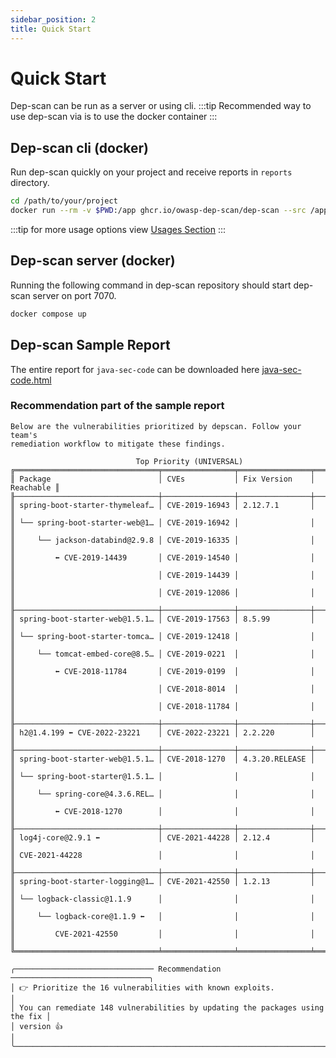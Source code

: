 ```yaml
---
sidebar_position: 2
title: Quick Start
---
```


# Quick Start

Dep-scan can be run as a server or using cli. 
:::tip
Recommended way to use dep-scan via is to use the docker container
:::

## Dep-scan cli (docker)

Run dep-scan quickly on your project and receive reports in `reports` directory.

```bash
cd /path/to/your/project
docker run --rm -v $PWD:/app ghcr.io/owasp-dep-scan/dep-scan --src /app --reports-dir /app/reports
```

:::tip
for more usage options view [Usages Section](cli-usage#scanning-projects-locally-docker-container)
:::

## Dep-scan server (docker)

Running the following command in dep-scan repository should start dep-scan server on port 7070.
```bash
docker compose up
```


## Dep-scan Sample Report

The entire report for `java-sec-code` can be downloaded here <a href="/share/java-sec-code.html" target="_blank">java-sec-code.html</a>
                              
### Recommendation part of the sample report


```
Below are the vulnerabilities prioritized by depscan. Follow your team's        
remediation workflow to mitigate these findings.                                

                            Top Priority (UNIVERSAL)                            
╔════════════════════════════════╤════════════════╤════════════════╤═══════════╗
║ Package                        │ CVEs           │ Fix Version    │ Reachable ║
╟────────────────────────────────┼────────────────┼────────────────┼───────────╢
║ spring-boot-starter-thymeleaf… │ CVE-2019-16943 │ 2.12.7.1       │           ║
║ └── spring-boot-starter-web@1… │ CVE-2019-16942 │                │           ║
║     └── jackson-databind@2.9.8 │ CVE-2019-16335 │                │           ║
║         ⬅ CVE-2019-14439       │ CVE-2019-14540 │                │           ║
║                                │ CVE-2019-14439 │                │           ║
║                                │ CVE-2019-12086 │                │           ║
╟────────────────────────────────┼────────────────┼────────────────┼───────────╢
║ spring-boot-starter-web@1.5.1… │ CVE-2019-17563 │ 8.5.99         │           ║
║ └── spring-boot-starter-tomca… │ CVE-2019-12418 │                │           ║
║     └── tomcat-embed-core@8.5… │ CVE-2019-0221  │                │           ║
║         ⬅ CVE-2018-11784       │ CVE-2019-0199  │                │           ║
║                                │ CVE-2018-8014  │                │           ║
║                                │ CVE-2018-11784 │                │           ║
╟────────────────────────────────┼────────────────┼────────────────┼───────────╢
║ h2@1.4.199 ⬅ CVE-2022-23221    │ CVE-2022-23221 │ 2.2.220        │           ║
╟────────────────────────────────┼────────────────┼────────────────┼───────────╢
║ spring-boot-starter-web@1.5.1… │ CVE-2018-1270  │ 4.3.20.RELEASE │           ║
║ └── spring-boot-starter@1.5.1… │                │                │           ║
║     └── spring-core@4.3.6.REL… │                │                │           ║
║         ⬅ CVE-2018-1270        │                │                │           ║
╟────────────────────────────────┼────────────────┼────────────────┼───────────╢
║ log4j-core@2.9.1 ⬅             │ CVE-2021-44228 │ 2.12.4         │           ║
║ CVE-2021-44228                 │                │                │           ║
╟────────────────────────────────┼────────────────┼────────────────┼───────────╢
║ spring-boot-starter-logging@1… │ CVE-2021-42550 │ 1.2.13         │           ║
║ └── logback-classic@1.1.9      │                │                │           ║
║     └── logback-core@1.1.9 ⬅   │                │                │           ║
║         CVE-2021-42550         │                │                │           ║
╚════════════════════════════════╧════════════════╧════════════════╧═══════════╝

╭─────────────────────────────── Recommendation ───────────────────────────────╮
│ 👉 Prioritize the 16 vulnerabilities with known exploits.                    │
│ You can remediate 148 vulnerabilities by updating the packages using the fix │
│ version 👍                                                                   │
╰──────────────────────────────────────────────────────────────────────────────╯


```

